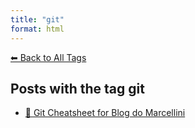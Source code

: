 ```yaml
---
title: "git"
format: html
---
```


[⬅ Back to All Tags](../tags.qmd)

## Posts with the tag **git**

- [📌 Git Cheatsheet for Blog do Marcellini](/posts/programming/tutorials/git.html)
